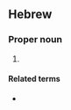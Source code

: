 ==Hebrew==

===Proper noun===
{{he-proper noun|head=יְהוּדִית|tr=y'hudít|g=f}}

# {{given name|he|gender=female|tr=Yehudit|eq=Judith}}

====Related terms====
* {{l|he|יהודה|tr=y'hudá}}